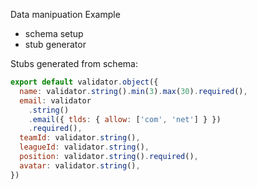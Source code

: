 

<Meta title='Data/Joi' />

Data manipuation Example

- schema setup
- stub generator

Stubs generated from schema:

```js
export default validator.object({
  name: validator.string().min(3).max(30).required(),
  email: validator
    .string()
    .email({ tlds: { allow: ['com', 'net'] } })
    .required(),
  teamId: validator.string(),
  leagueId: validator.string(),
  position: validator.string().required(),
  avatar: validator.string(),
})
```

<Canvas>
  <Story name='Example'>
    <Example />
  </Story>
</Canvas>
